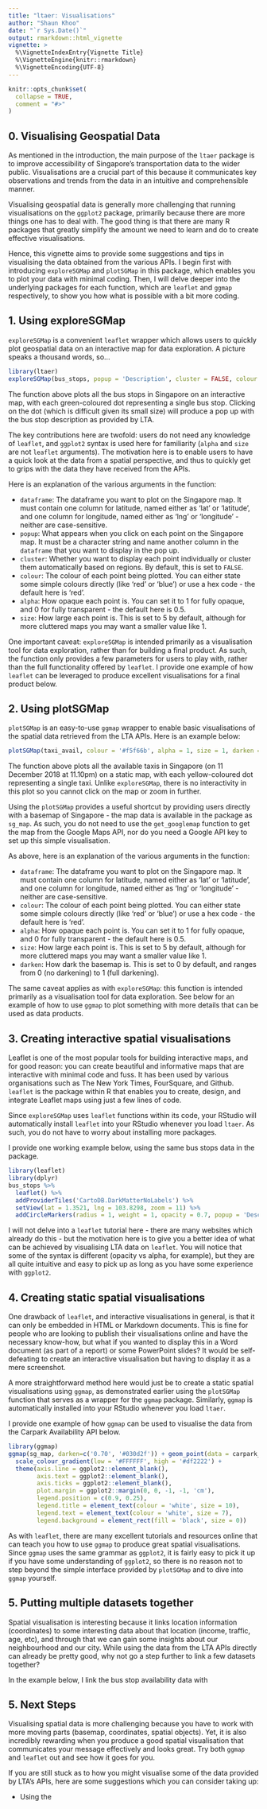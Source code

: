 ```yaml
---
title: "ltaer: Visualisations"
author: "Shaun Khoo"
date: "`r Sys.Date()`"
output: rmarkdown::html_vignette
vignette: >
  %\VignetteIndexEntry{Vignette Title}
  %\VignetteEngine{knitr::rmarkdown}
  %\VignetteEncoding{UTF-8}
---
```


```r
knitr::opts_chunk$set(
  collapse = TRUE,
  comment = "#>"
)
```

## 0. Visualising Geospatial Data

As mentioned in the introduction, the main purpose of the `ltaer` package is to improve accessibility of Singapore's transportation data to the wider public. Visualisations are a crucial part of this because it communicates key observations and trends from the data in an intuitive and comprehensible manner. 

Visualising geospatial data is generally more challenging that running visualisations on the `ggplot2` package, primarily because there are more things one has to deal with. The good thing is that there are many R packages that greatly simplify the amount we need to learn and do to create effective visualisations.

Hence, this vignette aims to provide some suggestions and tips in visualising the data obtained from the various APIs. I begin first with introducing `exploreSGMap` and `plotSGMap` in this package, which enables you to plot your data with minimal coding. Then, I will delve deeper into the underlying packages for each function, which are `leaflet` and `ggmap` respectively, to show you how what is possible with a bit more coding.

## 1. Using exploreSGMap

`exploreSGMap` is a convenient `leaflet` wrapper which allows users to quickly plot geospatial data on an interactive map for data exploration. A picture speaks a thousand words, so...

``` r
library(ltaer)
exploreSGMap(bus_stops, popup = 'Description', cluster = FALSE, colour = 'green', alpha = 1, size = 1)
```

The function above plots all the bus stops in Singapore on an interactive map, with each green-coloured dot representing a single bus stop. Clicking on the dot (which is difficult given its small size)  will produce a pop up with the bus stop description as provided by LTA.

The key contributions here are twofold: users do not need any knowledge of `leaflet`, and `ggplot2` syntax is used here for familiarity (`alpha` and `size` are not `leaflet` arguments). The motivation here is to enable users to have a quick look at the data from a spatial perspective, and thus to quickly get to grips with the data they have received from the APIs.

Here is an explanation of the various arguments in the function:

* `dataframe`: The dataframe you want to plot on the Singapore map. It must contain one column for latitude, named either as 'lat' or 'latitude', and one column for longitude, named either as 'lng' or 'longitude' - neither are case-sensitive. 
* `popup`: What appears when you click on each point on the Singapore map. It must be a character string and name another column in the `dataframe` that you want to display in the pop up.
* `cluster`: Whether you want to display each point individually or cluster them automatically based on regions. By default, this is set to `FALSE`.
* `colour`: The colour of each point being plotted. You can either state some simple colours directly (like 'red' or 'blue') or use a hex code - the default here is 'red'.
* `alpha`: How opaque each point is. You can set it to 1 for fully opaque, and 0 for fully transparent - the default here is 0.5.
* `size`: How large each point is. This is set to 5 by default, although for more cluttered maps you may want a smaller value like 1.

One important caveat: `exploreSGMap` is intended primarily as a visualisation tool for data exploration, rather than for building a final product. As such, the function only provides a few parameters for users to play with, rather than the full functionality offered by `leaflet`. I provide one example of how `leaflet` can be leveraged to produce excellent visualisations for a final product below.

## 2. Using plotSGMap

`plotSGMap` is an easy-to-use `ggmap` wrapper to enable basic visualisations of the spatial data retrieved from the LTA APIs. Here is an example below:

```r
plotSGMap(taxi_avail, colour = '#f5f66b', alpha = 1, size = 1, darken = 0.5)
```

The function above plots all the available taxis in Singapore (on 11 December 2018 at 11.10pm) on a static map, with each yellow-coloured dot representing a single taxi. Unlike `exploreSGMap`, there is no interactivity in this plot so you cannot click on the map or zoom in further.

Using the `plotSGMap` provides a useful shortcut by providing users directly with a basemap of Singapore - the map data is available in the package as `sg_map`. As such, you do not need to use the `get_googlemap` function to get the map from the Google Maps API, nor do you need a Google API key to set up this simple visualisation.

As above, here is an explanation of the various arguments in the function:

* `dataframe`: The dataframe you want to plot on the Singapore map. It must contain one column for latitude, named either as 'lat' or 'latitude', and one column for longitude, named either as 'lng' or 'longitude' - neither are case-sensitive. 
* `colour`: The colour of each point being plotted. You can either state some simple colours directly (like 'red' or 'blue') or use a hex code - the default here is 'red'.
* `alpha`: How opaque each point is. You can set it to 1 for fully opaque, and 0 for fully transparent - the default here is 0.5.
* `size`: How large each point is. This is set to 5 by default, although for more cluttered maps you may want a smaller value like 1.
* `darken`: How dark the basemap is. This is set to 0 by default, and ranges from 0 (no darkening) to 1 (full darkening).

The same caveat applies as with `exploreSGMap`: this function is intended primarily as a visualisation tool for data exploration. See below for an example of how to use `ggmap` to plot something with more details that can be used as data products.

## 3. Creating interactive spatial visualisations

Leaflet is one of the most popular tools for building interactive maps, and for good reason: you can create beautiful and informative maps that are interactive with minimal code and fuss. It has been used by various organisations such as The New York Times, FourSquare, and Github. `leaflet` is the package within R that enables you to create, design, and integrate Leaflet maps using just a few lines of code.

Since `exploreSGMap` uses `leaflet` functions within its code, your RStudio will automatically install `leaflet` into your RStudio whenever you load `ltaer`. As such, you do not have to worry about installing more packages.

I provide one working example below, using the same bus stops data in the package.

```r
library(leaflet)
library(dplyr)
bus_stops %>%
  leaflet() %>%
  addProviderTiles('CartoDB.DarkMatterNoLabels') %>%
  setView(lat = 1.3521, lng = 103.8298, zoom = 11) %>%
  addCircleMarkers(radius = 1, weight = 1, opacity = 0.7, popup = 'Description', color = "yellow")
```

I will not delve into a `leaflet` tutorial here - there are many websites which already do this - but the motivation here is to give you a better idea of what can be achieved by visualising LTA data on `leaflet`. You will notice that some of the syntax is different (opacity vs alpha, for example), but they are all quite intuitive and easy to pick up as long as you have some experience with `ggplot2`.

## 4. Creating static spatial visualisations

One drawback of `leaflet`, and interactive visualisations in general, is that it can only be embedded in HTML or Markdown documents. This is fine for people who are looking to publish their visualisations online and have the necessary know-how, but what if you wanted to display this in a Word document (as part of a report) or some PowerPoint slides? It would be self-defeating to create an interactive visualisation but having to display it as a mere screenshot.

A more straightforward method here would just be to create a static spatial visualisations using `ggmap`, as demonstrated earlier using the `plotSGMap` function that serves as a wrapper for the `ggmap` package. Similarly, `ggmap` is automatically installed into your RStudio whenever you load `ltaer`.

I provide one example of how `ggmap` can be used to visualise the data from the Carpark Availability API below.

```r
library(ggmap)
ggmap(sg_map, darken=c('0.70', '#030d2f')) + geom_point(data = carpark_avail, aes(x = lng, y = lat, colour = AvailableLots), size = 1, alpha = 0.7) + xlab('') + ylab('') + labs(colour = 'Available Lots') + 
  scale_colour_gradient(low = '#FFFFFF', high = '#df2222') + 
  theme(axis.line = ggplot2::element_blank(),
        axis.text = ggplot2::element_blank(),
        axis.ticks = ggplot2::element_blank(),
        plot.margin = ggplot2::margin(0, 0, -1, -1, 'cm'),
        legend.position = c(0.9, 0.25),
        legend.title = element_text(colour = 'white', size = 10),
        legend.text = element_text(colour = 'white', size = 7),
        legend.background = element_rect(fill = 'black', size = 0))
```

As with `leaflet`, there are many excellent tutorials and resources online that can teach you how to use `ggmap` to produce great spatial visualisations. Since `ggmap` uses the same grammar as `ggplot2`, it is fairly easy to pick it up if you have some understanding of `ggplot2`, so there  is no reason not to step beyond the simple interface provided by `plotSGMap` and to dive into `ggmap` yourself.

## 5. Putting multiple datasets together

Spatial visualisation is interesting because it links location information (coordinates) to some interesting data about that location (income, traffic, age, etc), and through that we can gain some insights about our neighbourhood and our city. While using the data from the LTA APIs directly can already be pretty good, why not go a step further to link a few datasets together?

In the example below, I link the bus stop availability data with 

## 5. Next Steps

Visualising spatial data is more challenging because you have to work with more moving parts (basemap, coordinates, spatial objects). Yet, it is also incredibly rewarding when you produce a good spatial visualisation that communicates your message effectively and looks great. Try both `ggmap` and `leaflet` out and see how it goes for you.

If you are still stuck as to how you might visualise some of the data provided by LTA's APIs, here are some suggestions which you can consider taking up:

* Using the 



